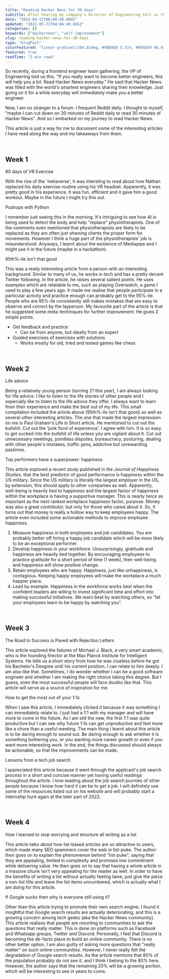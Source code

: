 ```yaml
---
title: "Reading Hacker News for 30 days"
subtitle: After hearing my company's Director of Engineering tell us that reading Hacker News daily will make us better, I decided to try it for 30 days.
date: "2022-04-11T08:00:00.000Z"
updated: "2022-05-21T04:04:48.665Z"
categories: []
keywords: ["hackernews", "self-improvement"]
slug: reading-hacker-news-for-30-days
type: "blogPost"
colorFeatured: "linear-gradient(104.01deg, #9BEBEB 5.51%, #0FA6E9 98.93%)"
featured: true
readTime: "2 min read"
---
```


So recently, during a frontend engineer team gathering, the VP of Engineering told us this. "If you really want to become better engineers, this will help you a lot. Read Hacker News everyday." He said that Hacker News was filled with the world's smartest engineers sharing their knowledge. Just going on it for a while everyday will immediately make you a better engineer.

Now, I am no stranger to a forum. I frequent Reddit daily. I thought to myself, "maybe I can cut down on 30 minutes of Reddit daily to read 30 minutes of Hacker News". And so I embarked on my journey to read Hacker News.

This article is just a way for me to document some of the interesting articles I have read along the way and my takeaways from them.

<br />

## Week 1

<UnderlinedLink href="https://www.nathanlippi.com/blog/digital-dojo">
  80 days of VR Exercise
</UnderlinedLink>

With the rise of the 'metaverse', it was intersting to read about how Nathan replaced
his daily exercise routine using his VR headset. Apparently, it was pretty good in
his experience. It was fun, efficient and it gave him a good workout. Maybe in the
future I might try this out.

<UnderlinedLink href="https://aryanvij02.medium.com/push-ups-with-python-mediapipe-open-a544bd9b4351">
  Pushups with Python
</UnderlinedLink>

I remember just seeing this in the morning. It's intriguing to see how AI is being used to detect the body and help "replace" physiotherapists. One of the comments even mentioned that physiotherapists are likely to be replaced as they are often just shwoing clients the proper form for movements.
However I think a huge part of the physiotherapists' job is misunderstood. Anyways, I learnt about the existence of Mediapipe and I might use it in the future (maybe in a hackathon).

<UnderlinedLink href="https://danluu.com/p95-skill/">
  95th%-ile isn't that good
</UnderlinedLink>

This was a really interesting article from a person with an interesting background. Similar to many of us, he works in tech and has a pretty decent Twitter following.
In the article, he raises several salient points. He uses examples which are relatable to me, such as playing Overwatch, a game I used to play a few years ago.
It made me realise that people participate in a particular activity and practice enough can probably get to the 95%-ile. People who are 95%-ile consistently still makes mistakes
that are easy to observe and correct by the layperson.
My favourite part of the article is that he suggested some meta-techniques for further improvement. He gives 2 simple points.

- Get feedback and practice
  - Can be from anyone, but ideally from an expert
- Guided exercises of exercises with solutions
  - Works mostly for old, tried and tested games like chess

<br />

## Week 2

<UnderlinedLink href="https://www.benkuhn.net/weeklyessays/">
  Life advice
</UnderlinedLink>

Being a relatively young person (turning 21 this year), I am always looking for life advice. I like to
listen to the life stories of other people and I especially like to listen to
the life advice they offer. I always want to learn from their experience and
make the best out of my life. This small compilation included the article above
(95th%-ile isn't that good) as well as several other interesting articles. The
one that made the largest impression on me is Paul Graham's <UnderlinedLink href="http://paulgraham.com/vb.html">Life is
Short</UnderlinedLink> article. He mentioned to cut out the
bullshit. Cut out the 'junk food of experience'. I agree with him. It is so easy
to get sucked into the bullshit of life unless you are vigilant about it. Cut
out unnecessary meetings, pointless disputes, bureaucracy, posturing, dealing
with other people's mistakes, traffic jams, addictive but unrewarding pastimes.

<UnderlinedLink href="https://sloanreview.mit.edu/article/top-performers-have-a-superpower-happiness/">
  Top performers have a superpower: happiness
</UnderlinedLink>

This article explored a recent study published in the <i>
Journal of Happiness Studies</i>, that the best predictor of good performance is happiness within the US military.
Since the US military is literally the largest employer in the US, by extension,
this should apply to other companies as well. Apparently, well-being is heavily tied
to happiness and the largest factor of happiness within the workplace is having a
supportive manager. This is nearly <i>twice</i> as important as the next ranked workplace
happiness factor, purpose. Money was also a great contributor, but only for those
who cared about it. So, it turns out that money is really a hollow way to keep employees
happy. The article even included some actionable methods to improve employee happiness.

1. Measure happiness in both employees and job candidates.
   You are probably better off hiring a happy job candidate which will be more likely to be an exceptional performer.
2. Develop happiness in your workforce.
   Unsurprisingly, gratitude and happiness are heavily tied together. By encouraging employees to practice gratitude for a short period of time (1 week), their well-being and
   happiness will show positive change.
3. Retain employees who are happy.
   Happiness, just like unhappiness, is contagious. Keeping happy employees will make the workplace a much happier place.
4. Lead by example.
   Happiness in the workforce works best when the confident leaders are willing to invest significant time and effort into making successful initiatives. We learn best by
   watching others, so "let your employees learn to be happy by watching you".

<br />

## Week 3

<UnderlinedLink href="https://perceiving-systems.blog/en/news/the-road-to-success-is-paved-with-rejection-letters">
  The Road to Success is Paved with Rejection Letters
</UnderlinedLink>

This article explored the failures of <UnderlinedLink href='https://en.wikipedia.org/wiki/Michael_J._Black'>Michael J.
Black</UnderlinedLink>, a very smart academic,
who is the founding firector at the Max Planck Institute for Intelligent
Systems. He tells us a short story from how he was clueless before he got his
Bachelor's Desgree until his current position. I can relate to him deeply. I am
also like that. Sometimes, I do wonder whether I can be a good software engineer
and whether I am making the right choice taking this degree. But I guess, even
the most successful people will face doubts like that. This article will serve
as a source of inspiration for me.

<UnderlinedLink href="https://erik.wiffin.com/posts/how-to-get-the-most-out-of-your-11s/">
  How to get the most out of your 1:1s
</UnderlinedLink>

When I
saw this article, I immediately clicked it because it was something I can
immediately relate to. I just had a 1:1 with my manager and will have more to
come in the future. As I am still the new, the first 1:1 was quite productive
but I can see why future 1:1s can get unproductive and feel more like a chore
than a useful meeting. The main thing I learnt about this article is to be
daring enough to sound out. Be daring enough to ask whether it is something
bothering you, or you wanting more career growth or even if you want more
interesting work. In the end, the things discussed should always be actionable,
so that the improvements can be made.

<UnderlinedLink href="https://blog.nindalf.com/posts/tech-interview/">
  Lessons from a tech job search
</UnderlinedLink>

I appreciated this article because it went through the applicant's job search
process in a short and concise manner yet having useful readings throughout the
article. I love reading about the job search journies of other people because I
know how hard it can be to get a job. I will definitely use some of the
resources listed out on his website and will probably start a internship hunt
again at the later part of 2022.

<br />

## Week 4

<UnderlinedLink href="https://dynomight.net/lists/">
  How I learned to stop worrying and structure all writing as a list
</UnderlinedLink>

This article talks about how list-based
articles are so attractive to users, which made many SEO spammers cover the web
in list-puke. The author then goes on to explain the phenomenon behind
"list-puke", saying that they are appealing, limited in complexity and promises
low commitment while delivering value. He then goes on to say that having a
whole article in a massive chunk isn't very appealing for the reader as well. In
order to have the benefits of writing a list without actually feeling lame, just
give the piece a non-list title and leave the list items unnumbered, which is
actually what I am doing for this article.

<UnderlinedLink href="https://abhinavsharma.com/blog/google-alternatives">
  If Google sucks then why is everyone still using it?
</UnderlinedLink>

Other than this article
trying to promote their own search engine, I found it insightful that Google
search results are actually deteriorating, and this is a growing concern among
tech geeks (aka the Hacker News community). This article realises that people
are resorting to communities to ask the questions that really matter. This is
done on platforms such as Facebook and Whatsapp groups, Twitter and Discord.
Personally, I feel that Discord is becoming the de-facto place to build an
online community. There is no other better option. I am also guilty of asking
more questions that "really matter" on such online communities. However, I never
really felt the degradation of Google search results. As the article mentions
that 80% of the population probably do not see it, and I think I belong to the
80% here. However, the author says that the remaining 20% will be a growing
portion, which will be interesting to see in years to come.
